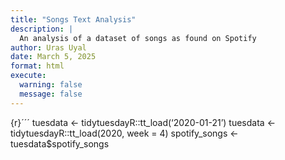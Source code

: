 ```yaml
---
title: "Songs Text Analysis"
description: |
  An analysis of a dataset of songs as found on Spotify
author: Uras Uyal
date: March 5, 2025
format: html
execute: 
  warning: false
  message: false
---
```


{r}´´´
tuesdata <- tidytuesdayR::tt_load('2020-01-21') 
tuesdata <- tidytuesdayR::tt_load(2020, week = 4)
spotify_songs <- tuesdata$spotify_songs

